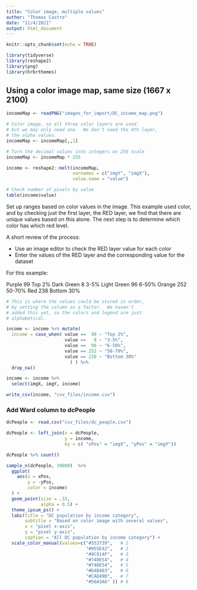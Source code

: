 ```yaml
---
title: "Color image, multiple values"
author: "Thomas Castro"
date: "11/4/2021"
output: html_document
---
```


```r
knitr::opts_chunk$set(echo = TRUE)

library(tidyverse)
library(reshape2)
library(png)
library(hrbrthemes)

```

## Using a color image map, same size (1667 x 2100)

```r

incomeMap <- readPNG("images_for_import/DC_income_map.png")

# Color image, so all three color layers are used.
# but we may only need one.  We don't need the 4th layer,
# the alpha values.
incomeMap <- incomeMap[,,1]

# Turn the decimal values into integers on 256 scale
incomeMap <- incomeMap * 255

income <- reshape2::melt(incomeMap, 
                         varnames = c("imgY", "imgX"), 
                         value.name = "value")

# Check number of pixels by value
table(income$value)

```

Set up ranges based on color values in the image.  This example used color, and by checking just the first layer, the RED layer, we find that there are unique values based on this alone.  The next step is to determine which color has which red level.


A short review of the process:

- Use an image editor to check the RED layer value for each color
- Enter the values of the RED layer and the corresponding value for the dataset

For this example:

Purple        99    Top 2%
Dark Green    8     3-5%
Light Green   96    6-50%
Orange        252   50-70%
Red           238   Bottom 30%


```r

# This is where the values could be stored in order,
# by setting the column as a factor.  We haven't
# added this yet, so the colors and legend are just
# alphabetical.

income <- income %>% mutate(
  income = case_when( value ==  99 ~ "Top 2%",
                      value ==   8 ~ "3-5%",
                      value ==  96 ~ "6-50%",
                      value == 252 ~ "50-70%",
                      value == 238 ~ "Bottom 30%"
                        ) ) %>% 
  drop_na()

income <- income %>% 
  select(imgX, imgY, income)
```


```r

write_csv(income, "csv_files/income.csv")

```

### Add Ward column to dcPeople

```r

dcPeople <- read.csv("csv_files/dc_people.csv")

dcPeople <- left_join(x = dcPeople,
                      y = income,
                      by = c( "xPos" = "imgX", "yPos" = "imgY"))

dcPeople %>% count()

sample_n(dcPeople, 30000)  %>% 
  ggplot(
    aes(x = xPos,
        y = -yPos,
        color = income)
  ) + 
  geom_point(size = .33,
             alpha = 0.5) +
  theme_ipsum_ps() +
  labs(title = "DC population by income category",
       subtitle = "Based on color image with several values",
       x = "pixel x-axis",
       y = "pixel y-axis",
       caption = "All DC population by income category") +
  scale_color_manual(values=c("#553739",   # 1
                              "#955E42",   # 2
                              "#9C914F",   # 3
                              "#748E54",   # 4
                              "#748E54",   # 5
                              "#D4B483",   # 6
                              "#CAD49D",   # 7
                              "#56A3A6" )) # 8


```
